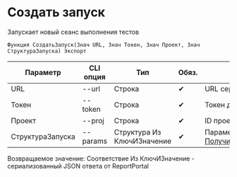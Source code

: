 ﻿---
sidebar_position: 1
description: Создать запуск и другие функции для работы с ReportPortal в Открытом пакете интеграций - бесплатной open-source библиотеке интеграций для 1С:Предприятие 8, OneScript и CLI
keywords: [1C, 1С, 1С:Предприятие, 1С:Предприятие 8.3, API, Интеграция, Сервисы, Обмен, OneScript, CLI, ReportPortal]
---


# Создать запуск
 Запускает новый сеанс выполнения тестов



`Функция СоздатьЗапуск(Знач URL, Знач Токен, Знач Проект, Знач СтруктураЗапуска) Экспорт`

  | Параметр | CLI опция | Тип | Обяз. | Назначение |
  |-|-|-|-|-|
  | URL | --url | Строка | &#x2714; | URL сервера ReportPortal |
  | Токен | --token | Строка | &#x2714; | Токен доступа |
  | Проект | --proj | Строка | &#x2714; | ID проекта |
  | СтруктураЗапуска | --params | Структура Из КлючИЗначение | &#x2714; | Параметры запуска. См. [ПолучитьСтруктуруЗапуска](/docs/ReportPortal/Results-management/Get-launch-structure) |

  
  Возвращаемое значение:   Соответствие Из КлючИЗначение - сериализованный JSON ответа от ReportPortal

<br/>




    




